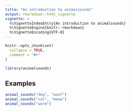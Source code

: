 ```yaml
---
title: "An introduction to animalsounds"
output: rmarkdown::html_vignette
vignette: >
  %\VignetteIndexEntry{An introduction to animalsounds}
  %\VignetteEngine{knitr::rmarkdown}
  %\VignetteEncoding{UTF-8}
---
```


```r
knitr::opts_chunk$set(
  collapse = TRUE,
  comment = "#>"
)
```

```r
library(animalsounds)
```

## Examples

```r
animal_sounds("dog", "woof")
animal_sounds("cat", "meow")
animal_sounds("worm")
```

